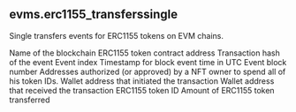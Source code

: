 ## evms.erc1155_transferssingle 
Single transfers events for ERC1155 tokens on EVM chains.

<ParamField path="blockchain">
Name of the blockchain
</ParamField>
<ParamField path="contract_address">
ERC1155 token contract address
</ParamField>
<ParamField path="evt_tx_hash">
Transaction hash of the event
</ParamField>
<ParamField path="evt_index">
Event index
</ParamField>
<ParamField path="evt_block_time">
Timestamp for block event time in UTC
</ParamField>
<ParamField path="evt_block_number">
Event block number
</ParamField>
<ParamField path="operator">
Addresses authorized (or approved) by a NFT owner to spend all of his token IDs.
</ParamField>
<ParamField path="from">
Wallet address that initiated the transaction
</ParamField>
<ParamField path="to">
Wallet address that received the transaction
</ParamField>
<ParamField path="id">
ERC1155 token ID
</ParamField>
<ParamField path="value">
Amount of ERC1155 token transferred
</ParamField>
